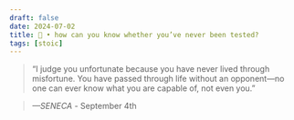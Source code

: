 ```yaml
---
draft: false 
date: 2024-07-02
title: 🗿 • how can you know whether you’ve never been tested?
tags: [stoic]
---
```


>  “I judge you unfortunate because you have never lived through misfortune. You have passed through life without an opponent—no one can ever know what you are capable of, not even you.”

> *—SENECA* - September 4th